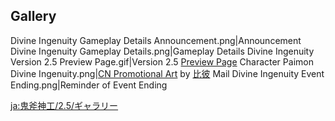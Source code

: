 {{Event Tabs
|rootpage=Divine Ingenuity/2022-03-02
|subpage1=Custom Domains
}}

==Gallery==
<gallery>
Divine Ingenuity Gameplay Details Announcement.png|Announcement
Divine Ingenuity Gameplay Details.png|Gameplay Details
Divine Ingenuity Version 2.5 Preview Page.gif|Version 2.5 [https://webstatic-sea.mihoyo.com/ys/event/e20220207-previ/index.html Preview Page]
Character Paimon Divine Ingenuity.png|[https://t.bilibili.com/632885782144614409 CN Promotional Art] by [https://twitter.com/bibizbbibi 比彼]<!--2022-03-02-->
Mail Divine Ingenuity Event Ending.png|Reminder of Event Ending
</gallery>

[[ja:鬼斧神工/2.5/ギャラリー]]